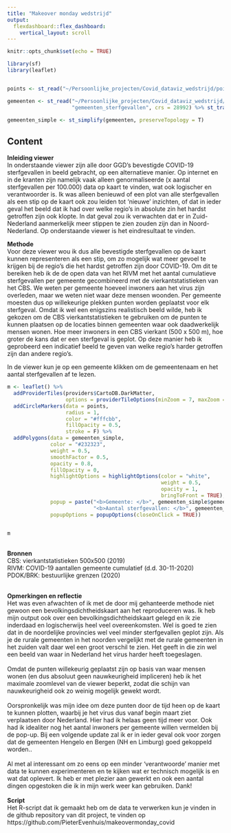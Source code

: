 ```yaml
---
title: "Makeover monday wedstrijd"
output: 
  flexdashboard::flex_dashboard:
    vertical_layout: scroll
---
```


<style>

.navbar {
background-color:#232323;
border-color:grey;
}
.navbar-brand {
color:white!important;
}
</style>    


```r
knitr::opts_chunk$set(echo = TRUE)

library(sf)
library(leaflet)


points <- st_read("~/Persoonlijke_projecten/Covid_dataviz_wedstrijd/points_20201129_output.gpkg", "points_20201129_output.gpkg", crs = 28992) %>% st_transform(4326)

gemeenten <- st_read("~/Persoonlijke_projecten/Covid_dataviz_wedstrijd/points_20201129_output.gpkg",
                     "gemeenten_sterfgevallen", crs = 28992) %>% st_transform(4326)

gemeenten_simple <- st_simplify(gemeenten, preserveTopology = T)

```


## Content

<b> Inleiding viewer</b><br>
In onderstaande viewer zijn alle door GGD's bevestigde COVID-19 sterfgevallen in beeld gebracht, op een alternatieve manier. Op internet en in de kranten zijn namelijk vaak alleen genormaliseerde (x aantal sterfgevallen per 100.000) data op kaart te vinden, wat ook logischer en verantwoorder is. Ik was alleen benieuwd of een plot van alle sterfgevallen als een stip op de kaart ook zou leiden tot 'nieuwe' inzichten, of dat in ieder geval het beeld dat ik had over welke regio's in absolute zin het hardst getroffen zijn ook klopte. In dat geval zou ik verwachten dat er in Zuid-Nederland aanmerkelijk meer stippen te zien zouden zijn dan in Noord-Nederland. Op onderstaande viewer is het eindresultaat te vinden.

<b> Methode </b><br>
Voor deze viewer wou ik dus alle bevestigde sterfgevallen op de kaart kunnen representeren als een stip, om zo mogelijk wat meer gevoel te krijgen bij de regio's die het hardst getroffen zijn door COVID-19. Om dit te bereiken heb ik de de open data van het RIVM met het aantal cumulatieve sterfgevallen per gemeente gecombineerd met de vierkantstatistieken van het CBS. We weten per gemeente hoeveel inwoners aan het virus zijn overleden, maar we weten niet waar deze mensen woonden.
Per gemeente moesten dus op willekeurige plekken punten worden geplaatst voor elk sterfgeval. Omdat ik wel een enigszins realistisch beeld wilde, heb ik gekozen om de CBS vierkantstatistieken te gebruiken om de punten te kunnen plaatsen op de locaties binnen gemeenten waar ook daadwerkelijk mensen wonen. Hoe meer inwoners in een CBS vierkant (500 x 500 m), hoe groter de kans dat er een sterfgeval is geplot. Op deze manier heb ik geprobeerd een indicatief beeld te geven van welke regio's harder getroffen zijn dan andere regio's. <br>

In de viewer kun je op een gemeente klikken om de gemeentenaam en het aantal sterfgevallen af te lezen.


```r

m <- leaflet() %>%
  addProviderTiles(providers$CartoDB.DarkMatter,
                   options = providerTileOptions(minZoom = 7, maxZoom = 11)) %>%
  addCircleMarkers(data = points,
                   radius = 1,
                   color = "#fffcbb",
                   fillOpacity = 0.5,
                   stroke = F) %>%
  addPolygons(data = gemeenten_simple,
              color = "#232323",
              weight = 0.5,
              smoothFactor = 0.5,
              opacity = 0.8, 
              fillOpacity = 0,
              highlightOptions = highlightOptions(color = "white", 
                                                  weight = 0.5,
                                                  opacity = 1, 
                                                  bringToFront = TRUE),
              popup = paste("<b>Gemeente: </b>", gemeenten_simple$gemeentenaam, "<br>",
                            "<b>Aantal sterfgevallen: </b>", gemeenten_simple$n_overleden),
              popupOptions = popupOptions(closeOnClick = TRUE))


m


```

<br>
<b>Bronnen</b><br>
CBS: vierkantstatistieken 500x500 (2019) <br>
RIVM: COVID-19 aantallen gemeente cumulatief (d.d. 30-11-2020) <br>
PDOK/BRK: bestuurlijke grenzen (2020)<br>

<br>
<b>Opmerkingen en reflectie</b><br>
Het was even afwachten of ik met de door mij gehanteerde methode niet gewoon een bevolkingsdichtheidskaart aan het reproduceren was. Ik heb mijn output ook over een bevolkingsdichtheidskaart gelegd en ik zie inderdaad en logischerwijs heel veel overeenkomsten. Wel is goed te zien dat in de noordelijke provincies wel veel minder sterfgevallen geplot zijn. Als je de rurale gemeenten in het noorden vergelijkt met de rurale gemeenten in het zuiden valt daar wel een groot verschil te zien. Het geeft in die zin wel een beeld van waar in Nederland het virus harder heeft toegeslagen.
<br><br>
Omdat de punten willekeurig geplaatst zijn op basis van waar mensen wonen (en dus absoluut geen nauwkeurigheid impliceren) heb ik het maximale zoomlevel van de viewer beperkt, zodat die schijn van nauwkeurigheid ook zo weinig mogelijk gewekt wordt.
<br><br>
Oorspronkelijk was mijn idee om deze punten door de tijd heen op de kaart te kunnen plotten, waarbij je het virus dus vanaf begin maart ziet verplaatsen door Nederland. Hier had ik helaas geen tijd meer voor. Ook had ik idealiter nog het aantal inwoners per gemeente willen vermelden bij de pop-up. Bij een volgende update zal ik er in ieder geval ook voor zorgen dat de gemeenten Hengelo en Bergen (NH en Limburg) goed gekoppeld worden..
<br><br>
Al met al interessant om zo eens op een minder 'verantwoorde' manier met data te kunnen experimenteren en te kijken wat er technisch mogelijk is en wat dat oplevert. Ik heb er met plezier aan gewerkt en ook een aantal dingen opgestoken die ik in mijn werk weer kan gebruiken. Dank!
<br>
<br>
<b>Script</b><br>
Het R-script dat ik gemaakt heb om de data te verwerken kun je vinden in de github repository van dit project, te vinden op https://github.com/PieterEvenhuis/makeovermonday_covid